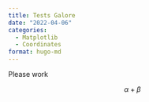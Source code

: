 ```yaml
---
title: Tests Galore
date: "2022-04-06"
categories: 
  - Matplotlib
  - Coordinates
format: hugo-md
---
```


Please work


$$
\alpha + \beta
$$
